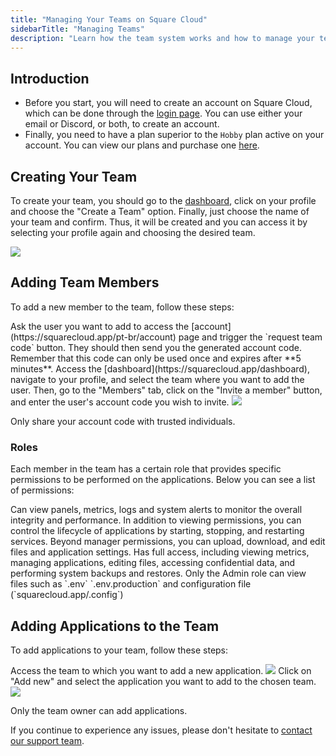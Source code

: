 ```yaml
---
title: "Managing Your Teams on Square Cloud"
sidebarTitle: "Managing Teams"
description: "Learn how the team system works and how to manage your teams"
---
```


## Introduction

- Before you start, you will need to create an account on Square Cloud, which can be done through the [login page](https://squarecloud.app/login). You can use either your email or Discord, or both, to create an account.
- Finally, you need to have a plan superior to the `Hobby` plan active on your account. You can view our plans and purchase one [here](https://squarecloud.app/plans).

## Creating Your Team

To create your team, you should go to the [dashboard](https://squarecloud.app/dashboard), click on your profile and choose the "Create a Team" option. Finally, just choose the name of your team and confirm. Thus, it will be created and you can access it by selecting your profile again and choosing the desired team.
<Frame>
    <img src="/images/articles/teams/create-team.png" style={{ borderRadius: "0.2rem" }} />
</Frame>


## Adding Team Members
To add a new member to the team, follow these steps:

<Steps>
  <Step title="First Step" icon="check">
    Ask the user you want to add to access the [account](https://squarecloud.app/pt-br/account) page and trigger the `request team code` button. They should then send you the generated account code. Remember that this code can only be used once and expires after **5 minutes**.
  </Step>
  <Step title="Second Step" icon="star">
    Access the [dashboard](https://squarecloud.app/dashboard), navigate to your profile, and select the team where you want to add the user. Then, go to the "Members" tab, click on the "Invite a member" button, and enter the user's account code you wish to invite.
<Frame>
    <img src="/images/articles/teams/add-member.gif" style={{ borderRadius: "0.2rem" }} />
</Frame>
  </Step>
</Steps>

<Warning>Only share your account code with trusted individuals.</Warning>

### Roles
Each member in the team has a certain role that provides specific permissions to be performed on the applications. Below you can see a list of permissions:

<AccordionGroup>
  <Accordion title="View" icon="eye">
  Can view panels, metrics, logs and system alerts to monitor the overall integrity and performance.
  </Accordion>

  <Accordion title="Manager" icon="user-tie">
    In addition to viewing permissions, you can control the lifecycle of applications by starting, stopping, and restarting services.
  </Accordion>

  <Accordion title="Maintain" icon="wrench">
    Beyond manager permissions, you can upload, download, and edit files and application settings.
  </Accordion>

  <Accordion title="Admin" icon="user-shield">
    Has full access, including viewing metrics, managing applications, editing files, accessing confidential data, and performing system backups and restores.
  </Accordion>
</AccordionGroup>

<Note>
 Only the Admin role can view files such as `.env` `.env.production` and configuration file (`squarecloud.app/.config`)
</Note>

## Adding Applications to the Team
To add applications to your team, follow these steps:

<Steps>
  <Step title="First Step" icon="check">
    Access the team to which you want to add a new application.
    <Frame>
      <img src="/images/articles/teams/team.gif" style={{ borderRadius: "0.2rem" }} />
    </Frame>
  </Step>
  <Step title="Second Step" icon="star">
    Click on "Add new" and select the application you want to add to the chosen team.
    <Frame>
      <img src="/images/articles/teams/add-app.gif" style={{ borderRadius: "0.2rem" }} />
    </Frame>
  </Step>
</Steps>

<Warning>Only the team owner can add applications.</Warning>

If you continue to experience any issues, please don't hesitate to [contact our support team](/company/support).